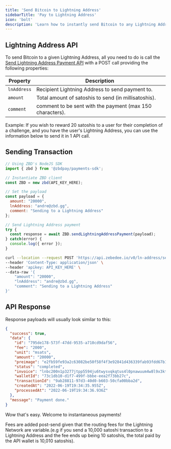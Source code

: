 ```yaml
---
title: 'Send Bitcoin to Lightning Address'
sidebarTitle: 'Pay to Lightning Address'
icon: 'bolt'
description: 'Learn how to instantly send Bitcoin to any Lightning Address.'
---
```


## Lightning Address API

To send Bitcoin to a given Lightning Address, all you need to do is call the [Send Lightning Address Payment API](/payments/api/lightning-address/send) with a POST call providing the following properties:

| Property | Description |
| --- | --- |
| `lnAddress` | Recipient Lightning Address to send payment to. |
| `amount` | Total amount of satoshis to send (in millisatoshis). |
| `comment` | comment to be sent with the payment (max 150 characters). |

<Info>Example: If you wish to reward 20 satoshis to a user for their completion of a challenge, and you have the user's Lightning Address, you can use the information below to send it in 1 API call.</Info>

## Sending Transaction

<CodeGroup>

```js NodeJS
// Using ZBD's NodeJS SDK
import { zbd } from '@zbdpay/payments-sdk';

// Instantiate ZBD client
const ZBD = new zbd(API_KEY_HERE);

// Set the payload
const payload = {
  amount: "20000",
  lnAddress: "andre@zbd.gg",
  comment: "Sending to a Lightning Address"
};

// Send Lightning Address payment
try {
  const response = await ZBD.sendLightningAddressPayment(payload);
} catch(error) {
  console.log({ error });
}
```

```bash cURL
curl --location --request POST 'https://api.zebedee.io/v0/ln-address/send-payment' \
--header 'Content-Type: application/json' \
--header 'apikey: API_KEY_HERE' \
--data-raw '{
    "amount": "20000",
    "lnAddress": "andre@zbd.gg",
    "comment": "Sending to a Lightning Address"
}'
```

</CodeGroup>

## API Response

Response payloads will usually look similar to this:

```json
{
  "success": true,
  "data": {
    "id": "795de178-573f-47dd-9535-a710cd9daf56",
    "fee": "2000",
    "unit": "msats",
    "amount": "20000",
    "preimage": "e2fb59fe93a2c63082be50f58f4f3e92841d436339fab93fdd67b1280650cf47",
    "status": "completed",
    "invoice": "lnbc200n1p3277jtpp5594ju6twysvqkqtus4l0pnawuum4w8l9x3ktz234pp93nfsdc5fshp574njlu3jdr3y2k3g4g9xcp323kgwh7n4v7n4yraakvwh7xmeyugqcqzpgxqyz5vqsp55ju2g2j06u8ua59kj80wqrpgsnkjclzdv28d0msgah90fcx9t9ds9qyyssqphhva4akne5hr0f6t3gmmdpllu00zxgvu70s0kp5g8wmg5vv26qygsearsyrcm4xjecttazfy3ul9lmcvas9ha24n9jtpc3ca9g2mqsppxzvdl",
    "walletId": "73c1db10-d1f7-499f-bbbe-eea2f73bb27c",
    "transactionId": "9ab28811-97d3-40d0-b603-50cfa00bba2d",
    "createdAt": "2022-06-19T19:34:35.955Z",
    "processedAt": "2022-06-19T19:34:36.936Z"
  },
  "message": "Payment done."
}
```

Wow that's easy. Welcome to instantaneous payments!

<Tip>Fees are added post-send given that the routing fees for the Lightning Network are variable.(e.g if you send a 10,000 satoshi transaction to a Lightning Address and the fee ends up being 10 satoshis, the total paid by the API wallet is 10,010 satoshis).</Tip>